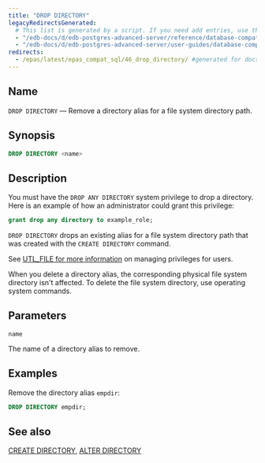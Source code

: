 ```yaml
---
title: "DROP DIRECTORY"
legacyRedirectsGenerated:
  # This list is generated by a script. If you need add entries, use the `legacyRedirects` key.
  - "/edb-docs/d/edb-postgres-advanced-server/reference/database-compatibility-for-oracle-developers-reference-guide/9.6/Database_Compatibility_for_Oracle_Developers_Reference_Guide.1.060.html"
  - "/edb-docs/d/edb-postgres-advanced-server/user-guides/database-compatibility-for-oracle-developers-guide/9.5/Database_Compatibility_for_Oracle_Developers_Guide.1.088.html"
redirects:
  - /epas/latest/epas_compat_sql/46_drop_directory/ #generated for docs/epas/reorg-role-use-case-mode
---
```


<div id="drop_directory" class="registered_link"></div>

## Name

`DROP DIRECTORY` &mdash; Remove a directory alias for a file system directory path.

## Synopsis

```sql
DROP DIRECTORY <name>
```

## Description

You must have the `DROP ANY DIRECTORY` system privilege to drop a directory. Here is an example of how an administrator could grant this privilege:

```sql
grant drop any directory to example_role;
```

`DROP DIRECTORY` drops an existing alias for a file system directory path that was created with the `CREATE DIRECTORY` command. 

See [UTL_FILE for more information](../epas_compat_bip_guide/03_built-in_packages/20_utl_file) on managing privileges for users. 

When you delete a directory alias, the corresponding physical file system directory isn't affected. To delete the file system directory, use operating system commands.

## Parameters

`name`

 The name of a directory alias to remove.

## Examples

Remove the directory alias `empdir`:

```sql
DROP DIRECTORY empdir;
```

## See also

[CREATE DIRECTORY](22_create_directory/#create_directory), [ALTER DIRECTORY](02_alter_directory/#alter_directory)

